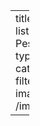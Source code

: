 ---
title: Egressos
listing:
  contents: Pessoas_Egressos/
  type: grid
  sort: false
  categories: false
  filter-ui: false
  image-placeholder: /images/samico.png

---